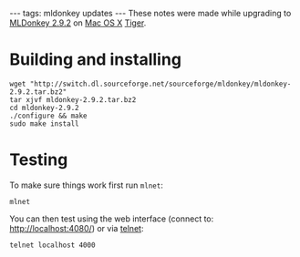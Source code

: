 ---
tags: mldonkey updates
---
These notes were made while upgrading to [[MLDonkey 2.9.2]] on [[Mac OS X]] [[Tiger]].

= Building and installing =

<pre>wget "http://switch.dl.sourceforge.net/sourceforge/mldonkey/mldonkey-2.9.2.tar.bz2"
tar xjvf mldonkey-2.9.2.tar.bz2 
cd mldonkey-2.9.2
./configure && make
sudo make install</pre>

= Testing =

To make sure things work first run <tt>mlnet</tt>:

<pre>mlnet</pre>

You can then test using the web interface (connect to: http://localhost:4080/) or via [[telnet]]:

<pre>telnet localhost 4000</pre>
